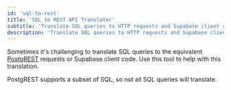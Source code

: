 ```yaml
---
id: 'sql-to-rest'
title: 'SQL to REST API Translator'
subtitle: 'Translate SQL queries to HTTP requests and Supabase client code'
description: 'Translate SQL queries to HTTP requests and Supabase client code'
---
```


Sometimes it's challenging to translate SQL queries to the equivalent [PostgREST](https://postgrest.org/) requests or Supabase client code. Use this tool to help with this translation.

<Admonition type="info">

PostgREST supports a subset of SQL, so not all SQL queries will translate.

</Admonition>

<SqlToRest />
